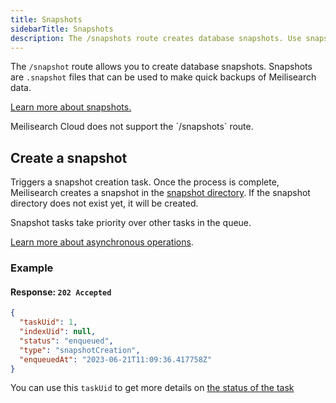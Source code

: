 ```yaml
---
title: Snapshots
sidebarTitle: Snapshots
description: The /snapshots route creates database snapshots. Use snapshots to backup your Meilisearch data.
---
```




The `/snapshot` route allows you to create database snapshots. Snapshots are `.snapshot` files that can be used to make quick backups of Meilisearch data.

[Learn more about snapshots.](/learn/data_backup/snapshots)

<Warning>
Meilisearch Cloud does not support the `/snapshots` route.
</Warning>

## Create a snapshot

<RouteHighlighter method="POST" path="/snapshots" />

Triggers a snapshot creation task. Once the process is complete, Meilisearch creates a snapshot in the [snapshot directory](/learn/self_hosted/configure_meilisearch_at_launch#snapshot-destination). If the snapshot directory does not exist yet, it will be created.

Snapshot tasks take priority over other tasks in the queue.

[Learn more about asynchronous operations](/learn/async/asynchronous_operations).

### Example

<CodeSamplesCreateSnapshot1 />

#### Response: `202 Accepted`

```json
{
  "taskUid": 1,
  "indexUid": null,
  "status": "enqueued",
  "type": "snapshotCreation",
  "enqueuedAt": "2023-06-21T11:09:36.417758Z"
}
```

You can use this `taskUid` to get more details on [the status of the task](/reference/api/tasks#get-one-task)
